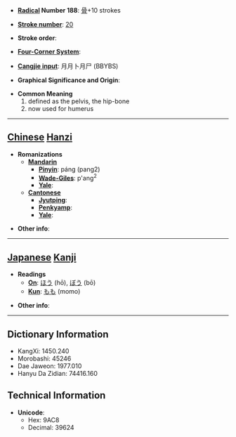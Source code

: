 * '''[[Wiktionary:Chinese radical index| Radical]] Number 188''': [[Wiktionary:Chinese radical index 骨|骨]]+10 strokes

* '''[[Wiktionary:Chinese total strokes index|Stroke number]]''': [[Wiktionary:Chinese total strokes index 20|20]]

* '''Stroke order''': 

* '''[[Wiktionary:Chinese four corner index|Four-Corner System]]''': 

* '''[[Wiktionary:Chinese Cangjie index|Cangjie input]]''': 月月卜月尸 (BBYBS)

* '''Graphical Significance and Origin''': 

* '''Common Meaning'''
*#defined as the pelvis, the hip-bone
*# now used for humerus


----

== [[Chinese]] [[Hanzi]] ==

* '''Romanizations'''
** '''[[Mandarin]]'''
*** '''[[Pinyin]]''': páng (pang2)
*** '''[[Wade-Giles]]''': p'ang<sup>2</sup>
*** '''[[Yale]]''': 
** '''[[Cantonese]]'''
*** '''[[Jyutping]]''':
*** '''[[Penkyamp]]''': 
*** '''[[Yale]]''': 

* '''Other info''': 

----

== [[Japanese]] [[Kanji]] ==

* '''Readings'''
** '''[[On]]''': [[ほう]] (hō), [[ぼう]] (bō)
** '''[[Kun]]''': [[もも]] (momo)

* '''Other info''':  

----

== Dictionary Information ==

* KangXi: 1450.240
* Morobashi: 45246
* Dae Jaweon: 1977.010
* Hanyu Da Zidian: 74416.160

== Technical Information ==

* '''Unicode''':
** Hex: 9AC8
** Decimal: 39624